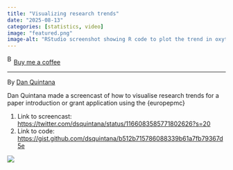 ```yaml
---
title: "Visualizing research trends"
date: "2025-08-13"
categories: [statistics, video]
image: "featured.png"
image-alt: "RStudio screenshot showing R code to plot the trend in oxytocin research over time. A man wearing headphones is speaking via video overlay, with a chart titled “Interest in oxytocin research over the past decade” displayed."
---
```


<link href="https://fonts.googleapis.com/css?family=Cookie" rel="stylesheet"><a class="bmc-button" target="_blank" href="https://www.buymeacoffee.com/JoscelinRocha">![Buy me a coffee](https://cdn.buymeacoffee.com/buttons/bmc-new-btn-logo.svg){alt="Buy me a coffee" width="15" height="21"}Buy me a coffee</a>

------------------------------------------------------------------------

By [Dan Quintana](https://twitter.com/dsquintana/status/1166083585771802626?s=20)

Dan Quintana made a screencast of how to visualise research trends for a paper introduction or grant application using the {europepmc}

1.  Link to screencast: <https://twitter.com/dsquintana/status/1166083585771802626?s=20>
2.  Link to code: <https://gist.github.com/dsquintana/b512b715786088339b61a7fb79367d5e>

![](featured.png){fig-alt="RStudio screenshot showing R code to plot the trend in oxytocin research over time. A man wearing headphones is speaking via video overlay, with a chart titled “Interest in oxytocin research over the past decade” displayed."}
